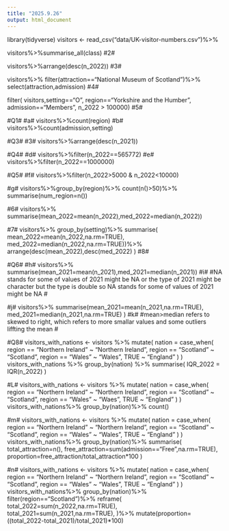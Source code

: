 ```yaml
---
title: "2025.9.26"
output: html_document
---
```


library(tidyverse)
visitors <- read_csv("data/UK-visitor-numbers.csv")%>%

visitors%>%summarise_all(class)
#2#

visitors%>%arrange(desc(n_2022))
#3#

visitors%>%
filter(attraction=="National Museum of Scotland")%>%
select(attraction,admission)
#4#


filter( visitors,setting=="O",
        region=="Yorkshire and the Humber",
        admission=="Members",
        n_2022 > 100000)
#5#          

#Q1#
#a#
visitors%>%count(region)
#b# 
visitors%>%count(admission,setting)

#Q3#
#3#
visitors%>%arrange(desc(n_2021))

#Q4#
#d#
visitors%>%filter(n_2022==565772)
#e#
visitors%>%filter(n_2022==1000000)

#Q5#
#f#
visitors%>%filter(n_2022>5000 & n_2022<10000)               

#g#
visitors%>%group_by(region)%>%
count(n()>50)%>%
summarise(num_region=n())

#6#
visitors%>%
summarise(mean_2022=mean(n_2022),med_2022=median(n_2022))

#7#
visitors%>%
group_by(setting)%>%
summarise(
          mean_2022=mean(n_2022,na.rm=TRUE),
          med_2022=median(n_2022,na.rm=TRUE))%>%
          arrange(desc(mean_2022),desc(med_2022)
          )
#8#

#Q6#
#h#
visitors%>%
summarise(mean_2021=mean(n_2021),med_2021=median(n_2021))
#i#
#NA stands for some of values of 2021 might be NA or the type of 2021 might be character but the type is double so NA stands for some of values of 2021 might be NA #

#j#
visitors%>%
summarise(mean_2021=mean(n_2021,na.rm=TRUE),
          med_2021=median(n_2021,na.rm=TRUE)
          )
#k#
#mean>median refers to skewed to right, which refers to more smallar values and some outliers liffting the mean #

#Q8#
visitors_with_nations <- visitors %>%
  mutate(
    nation = case_when(
      region == "Northern Ireland" ~ "Northern Ireland",
      region == "Scotland" ~ "Scotland",
      region == "Wales" ~ "Wales",
      TRUE ~ "England"
    )
  )
visitors_with_nations %>% 
  group_by(nation) %>%
  summarise(
    IQR_2022 = IQR(n_2022)
  )

#L#
visitors_with_nations <- visitors %>%
  mutate(
    nation = case_when(
      region == "Northern Ireland" ~ "Northern Ireland",
      region == "Scotland" ~ "Scotland",
      region == "Wales" ~ "Waes",
      TRUE ~ "England"
    )
  )
visitors_with_nations%>%
group_by(nation)%>%
count()

#m#
visitors_with_nations <- visitors %>%
  mutate(
    nation = case_when(
      region == "Northern Ireland" ~ "Northern Ireland",
      region == "Scotland" ~ "Scotland",
      region == "Wales" ~ "Wales",
      TRUE ~ "England"
    )
  )
visitors_with_nations%>%
group_by(nation)%>%
summarise(
 total_attraction=n(),
 free_attraction=sum(admission=="Free",na.rm=TRUE),
proportion=free_attraction/total_attraction*100
)

#n#
visitors_with_nations <- visitors %>%
  mutate(
    nation = case_when(
      region == "Northern Ireland" ~ "Northern Ireland",
      region == "Scotland" ~ "Scotland",
      region == "Wales" ~ "Wales",
      TRUE ~ "England"
    )
  )
visitors_with_nations%>%
group_by(nation)%>%
filter(region=="Scotland")%>%
reframe(
total_2022=sum(n_2022,na.rm=TRUE),
total_2021=sum(n_2021,na.rm=TRUE),
)%>%
 mutate(proportion=((total_2022-total_2021)/total_2021)*100)
 
 
 